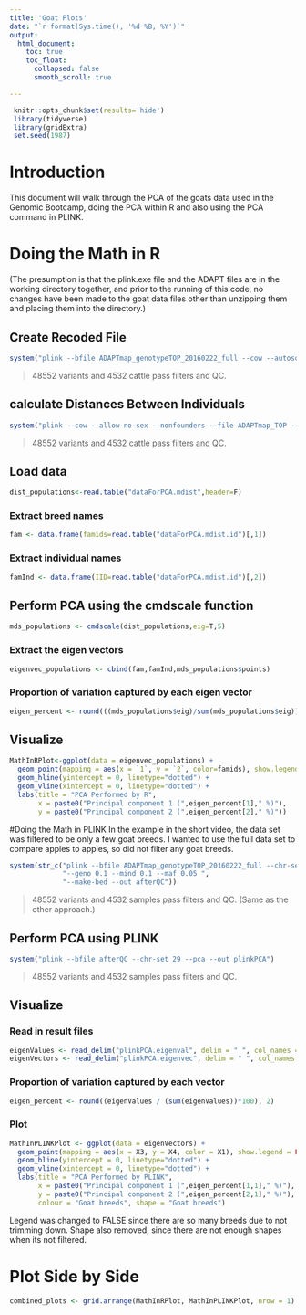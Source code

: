 ---
title: 'Goat Plots'
date: "`r format(Sys.time(), '%d %B, %Y')`"
output:
  html_document:
    toc: true
    toc_float:
      collapsed: false
      smooth_scroll: true

---

```{r setup, include=FALSE}
 knitr::opts_chunk$set(results='hide')
 library(tidyverse)
 library(gridExtra)
 set.seed(1987)
```

# Introduction
This document will walk through the PCA of the goats data used in the Genomic Bootcamp, doing the PCA within R and also using the PCA command in PLINK.

# Doing the Math in R

(The presumption is that the plink.exe file and the ADAPT files are in the working directory together, and prior to the running of this code, no changes have been made to the goat data files other than unzipping them and placing them into the directory.)

## Create Recoded File
```{r}
system("plink --bfile ADAPTmap_genotypeTOP_20160222_full --cow --autosome --geno 0.1 --mind 0.1 --maf 0.05 --nonfounders --allow-no-sex --recode --out ADAPTmap_TOP")
```

>48552 variants and 4532 cattle pass filters and QC.

## calculate Distances Between Individuals
```{r}
system("plink --cow --allow-no-sex --nonfounders --file ADAPTmap_TOP --distance-matrix --out dataForPCA")
```

>48552 variants and 4532 cattle pass filters and QC.

## Load data
```{r}
dist_populations<-read.table("dataForPCA.mdist",header=F)
```

### Extract breed names
```{r}
fam <- data.frame(famids=read.table("dataForPCA.mdist.id")[,1])
```

### Extract individual names 
```{r}
famInd <- data.frame(IID=read.table("dataForPCA.mdist.id")[,2])
```

## Perform PCA using the cmdscale function 
```{r}
mds_populations <- cmdscale(dist_populations,eig=T,5)
```

### Extract the eigen vectors
```{r}
eigenvec_populations <- cbind(fam,famInd,mds_populations$points)
```

### Proportion of variation captured by each eigen vector
```{r}
eigen_percent <- round(((mds_populations$eig)/sum(mds_populations$eig))*100,2)
```

## Visualize
```{r}
MathInRPlot<-ggplot(data = eigenvec_populations) +
  geom_point(mapping = aes(x = `1`, y = `2`, color=famids), show.legend = FALSE ) + 
  geom_hline(yintercept = 0, linetype="dotted") + 
  geom_vline(xintercept = 0, linetype="dotted") +
  labs(title = "PCA Performed by R",
       x = paste0("Principal component 1 (",eigen_percent[1]," %)"),
       y = paste0("Principal component 2 (",eigen_percent[2]," %)"))
```

#Doing the Math in PLINK
In the example in the short video, the data set was filtered to be only a few goat breeds. I wanted to use the full data set to compare apples to apples, so did not filter any goat breeds. 
```{r}
system(str_c("plink --bfile ADAPTmap_genotypeTOP_20160222_full --chr-set 29 --autosome --nonfounders ",
             "--geno 0.1 --mind 0.1 --maf 0.05 ",
             "--make-bed --out afterQC"))
```

>48552 variants and 4532 samples pass filters and QC.
(Same as the other approach.)

## Perform PCA using PLINK 
```{r}
system("plink --bfile afterQC --chr-set 29 --pca --out plinkPCA")
```

>48552 variants and 4532 samples pass filters and QC.

## Visualize
### Read in result files
```{r}
eigenValues <- read_delim("plinkPCA.eigenval", delim = " ", col_names = F)
eigenVectors <- read_delim("plinkPCA.eigenvec", delim = " ", col_names = F)
```

### Proportion of variation captured by each vector
```{r}
eigen_percent <- round((eigenValues / (sum(eigenValues))*100), 2)
```

### Plot
```{r}
MathInPLINKPlot <- ggplot(data = eigenVectors) +
  geom_point(mapping = aes(x = X3, y = X4, color = X1), show.legend = FALSE ) +
  geom_hline(yintercept = 0, linetype="dotted") +
  geom_vline(xintercept = 0, linetype="dotted") +
  labs(title = "PCA Performed by PLINK",
       x = paste0("Principal component 1 (",eigen_percent[1,1]," %)"),
       y = paste0("Principal component 2 (",eigen_percent[2,1]," %)"),
       colour = "Goat breeds", shape = "Goat breeds")
```

Legend was changed to FALSE since there are so many breeds due to not trimming down. Shape also removed, since there are not enough shapes when its not filtered.

# Plot Side by Side
```{r, include=TRUE}
combined_plots <- grid.arrange(MathInRPlot, MathInPLINKPlot, nrow = 1)
```


